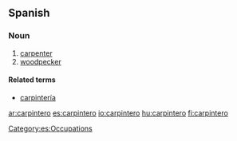 ==Spanish==

===Noun===
{{es-noun-m}}

# [[carpenter]]
# [[woodpecker]]

====Related terms====
* [[carpintería]] {{f}}

[[Category:es:Occupations]]

[[ar:carpintero]]
[[es:carpintero]]
[[io:carpintero]]
[[hu:carpintero]]
[[fi:carpintero]]